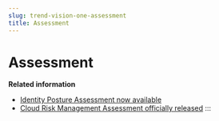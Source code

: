 ```yaml
---
slug: trend-vision-one-assessment
title: Assessment
---
```

# Assessment

**Related information**

- [Identity Posture Assessment now available](identity-posture-assessment.mdx)
- [Cloud Risk Management Assessment officially released](cloud-posture-assessment-released.mdx)
:::
